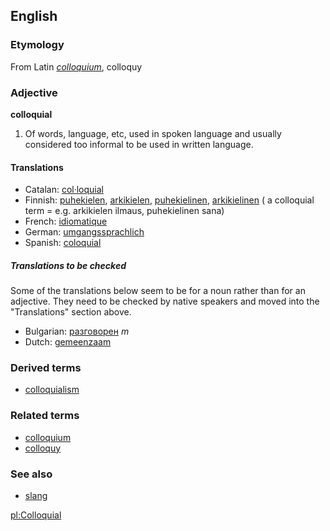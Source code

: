 ==English==
===Etymology===
From Latin ''[[colloquium]]'', colloquy

===Adjective===
'''colloquial'''

#Of words, language, etc, used in spoken language and usually considered too informal to be used in written language.

====Translations====
*Catalan: [[col·loquial]]
*Finnish: [[puhekielen]], [[arkikielen]], [[puhekielinen]], [[arkikielinen]] ( a colloquial term = e.g. arkikielen ilmaus, puhekielinen sana)
*French: [[idiomatique]]
*German: [[umgangssprachlich]]
*Spanish: [[coloquial]]

=====Translations to be checked=====
<!--Remove this section once all of the translations below have been moved into the "Translations" section above.-->

Some of the translations below seem to be for a noun rather than for an adjective.  They need to be checked by native speakers and moved into the "Translations" section above.

*Bulgarian: [[разговорен]] ''m''
*Dutch: [[gemeenzaam]]

===Derived terms===
*[[colloquialism]]

===Related terms===
*[[colloquium]]
*[[colloquy]]

===See also===
*[[slang]]

[[pl:Colloquial]]